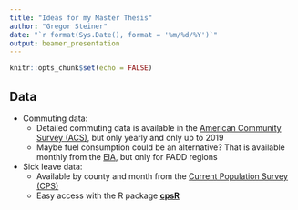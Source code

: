 ```yaml
---
title: "Ideas for my Master Thesis"
author: "Gregor Steiner"
date: "`r format(Sys.Date(), format = '%m/%d/%Y')`"
output: beamer_presentation
---
```


```r
knitr::opts_chunk$set(echo = FALSE)
```


## Data

* Commuting data: 
  + Detailed commuting data is available in the [American Community Survey (ACS)](https://data.census.gov/cedsci/table?q=ACS%20commuting&g=0100000US%240500000&tid=ACSST1Y2019.S0802), but only yearly and only up to 2019
  + Maybe fuel consumption could be an alternative? That is available monthly from the [EIA](https://www.eia.gov/opendata/qb.php?category=401685), but only for PADD regions

* Sick leave data:
  + Available by county and month from the [Current Population Survey (CPS)](https://www.census.gov/data/datasets/time-series/demo/cps/cps-basic.html) 
  + Easy access with the R package [**cpsR**](https://github.com/matt-saenz/cpsR)
